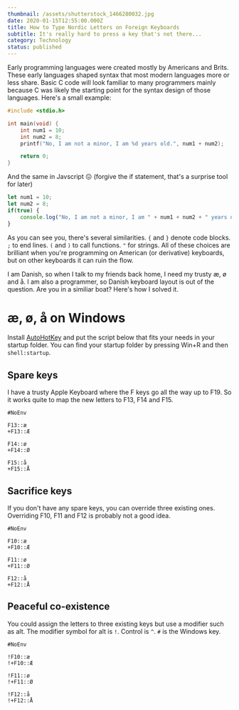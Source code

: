 ```yaml
---
thumbnail: /assets/shutterstock_1466280032.jpg
date: 2020-01-15T12:55:00.000Z
title: How to Type Nordic Letters on Foreign Keyboards
subtitle: It's really hard to press a key that's not there...
category: Technology
status: published
---
```

Early programming languages were created mostly by Americans and Brits. These early languages shaped syntax that most modern languages more or less share. Basic C code will look familiar to many programmers mainly because C was likely the starting point for the syntax design of those languages. Here's a small example:

```c
#include <stdio.h>

int main(void) {
    int num1 = 10;
    int num2 = 8;
    printf("No, I am not a minor, I am %d years old.", num1 + num2);

    return 0;
}
```

And the same in Javscript 😖 (forgive the if statement, that's a surprise tool for later)

```javascript
let num1 = 10;
let num2 = 8;
if(true) {
    console.log("No, I am not a minor, I am " + num1 + num2 + " years old.");
}
```

As you can see you, there's several similarities. `{` and `}` denote code blocks. `;` to end lines. `(` and `)` to call functions. `"` for strings. All of these choices are brilliant when you're programming on American (or derivative) keyboards, but on other keyboards it can ruin the flow.

I am Danish, so when I talk to my friends back home, I need my trusty æ, ø and å. I am also a programmer, so Danish keyboard layout is out of the question. Are you in a similiar boat? Here's how I solved it.


# æ, ø, å on Windows

Install [AutoHotKey](https://www.autohotkey.com/) and put the script below that fits your needs in your startup folder. You can find your startup folder by pressing Win+R and then `shell:startup`.

## Spare keys
I have a trusty Apple Keyboard where the F keys go all the way up to F19. So it works quite to map the new letters to F13, F14 and F15.
```autohotkey
#NoEnv

F13::æ
+F13::Æ

F14::ø
+F14::Ø

F15::å
+F15::Å
```

## Sacrifice keys
If you don't have any spare keys, you can override three existing ones. Overriding F10, F11 and F12 is probably not a good idea.
```autohotkey
#NoEnv

F10::æ
+F10::Æ

F11::ø
+F11::Ø

F12::å
+F12::Å
```

## Peaceful co-existence
You could assign the letters to three existing keys but use a modifier such as alt. The modifier symbol for alt is `!`. Control is `^`. `#` is the Windows key.
```autohotkey
#NoEnv

!F10::æ
!+F10::Æ

!F11::ø
!+F11::Ø

!F12::å
!+F12::Å
```